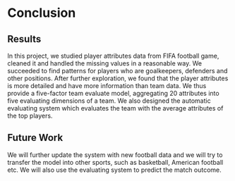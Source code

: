 # Conclusion

## Results

In this project, we studied player attributes data from FIFA football game, cleaned it and handled the missing values in a reasonable way. We succeeded to find patterns for players who are goalkeepers, defenders and other positions. After further exploration, we found that the player attributes is more detailed and have more information than team data. We thus provide a five-factor team evaluate model, aggregating 20 attributes into five evaluating dimensions of a team. We also designed the automatic evaluating system which evaluates the team with the average attributes of the top players.

## Future Work

We will further update the system with new football data and we will try to transfer the model into other sports, such as basketball, American football etc. We will also use the evaluating system to predict the match outcome.